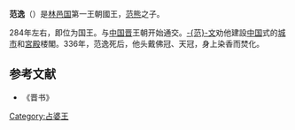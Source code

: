 '''范逸'''（{{bd|？||336年|catIdx=范}}）是[[占城|林邑国]]第一王朝國王，[[范熊|范熊]]之子。

284年左右，即位为国王。与[[中国|中国]][[西晋|晋]]王朝开始通交。[[范文|-{范}-文]]劝他建設[[中国|中国]]式的[[城市|城市]]和[[宮殿|宮殿]]楼閣。336年，范逸死后，他头戴佛冠、天冠，身上染香而焚化。  

{{start box}}
{{s-before|[[范熊|范熊]]}}
{{s-title|[[占城|林邑國]]國王|第一王朝：284年左右—336年}}
{{s-after|[[范文|范文]]}}
{{end box}}

== 参考文献 ==
*《晋书》
{{占婆君主}}
[[Category:占婆王|Category:占婆王]]